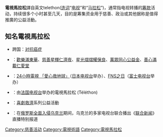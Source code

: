 {{expand|time=2017-03-30T11:39:02+00:00}}
{{unreferenced|time=2017-03-30T11:39:02+00:00}}
'''電視馬拉松'''譯自英文telethon([[混成詞|连词]]“[[电视|电视]]”和“[[马拉松|马拉松]]”)，通常指电视转播的[[籌款|筹款]]活动，持续很多个小时甚至几天，目的是筹集资金用于慈善、政治或其他据称是值得推廣的公益活動。

== 知名電視馬拉松 ==
*{{flagicon|World}}  跨国：[[对抗癌症|对抗癌症]]
*{{HKG}}：[[歡樂滿東華|歡樂滿東華]]、[[慈善星輝仁濟夜|慈善星輝仁濟夜]]、[[星光熠熠耀保良|星光熠熠耀保良]]、[[萬眾同心公益金|萬眾同心公益金]]、[[善心滿載仁愛堂|善心滿載仁愛堂]]
*{{JAP}}：[[24小時電視_「愛心救地球」|24小時電視 「愛心救地球」]]（[[日本电视台|日本电视台]]举办）、[[FNS之日|FNS之日]]（[[富士电视台|富士电视台]]举办）
*{{FRA}}：由[[法国电视台|法国电视台]]举办的電視馬拉松 (Téléthon)
*{{GBR}}：[[喜劇救濟|喜劇救濟]]系列公益活動
*{{UKR}}：在[[2022年俄羅斯入侵烏克蘭|俄罗斯全面入侵乌克兰]]期间，乌克兰的多家电视台联合播出《[[联合新闻_(电视马拉松)|联合新闻]]》直播特别报道

[[Category:慈善活动|Category:慈善活动]]
[[Category:電視術語|Category:電視術語]]
[[Category:電視馬拉松|Category:電視馬拉松]]